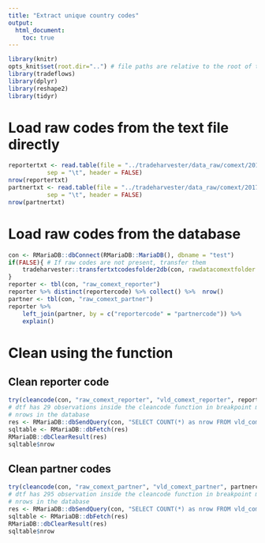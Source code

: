 ```yaml
---
title: "Extract unique country codes"
output:
  html_document:
    toc: true
---
```


```r
library(knitr)
opts_knit$set(root.dir="..") # file paths are relative to the root of the project directory
library(tradeflows)
library(dplyr)
library(reshape2)
library(tidyr)
``` 


# Load raw codes from the text file directly
```r
reportertxt <- read.table(file = "../tradeharvester/data_raw/comext/201707/text/english/REPORTERS.txt",
           sep = "\t", header = FALSE)
nrow(reportertxt)
partnertxt <- read.table(file = "../tradeharvester/data_raw/comext/201707/text/english/PARTNERS.txt",
           sep = "\t", header = FALSE)
nrow(partnertxt)

```


# Load raw codes from the database 
```r
con <- RMariaDB::dbConnect(RMariaDB::MariaDB(), dbname = "test")
if(FALSE){ # If raw codes are not present, transfer them
    tradeharvester::transfertxtcodesfolder2db(con, rawdatacomextfolder = "~/R/tradeharvester/data_raw/comext/201707/text/english/")
}
reporter <- tbl(con, "raw_comext_reporter")
reporter %>% distinct(reportercode) %>% collect() %>%  nrow()
partner <- tbl(con, "raw_comext_partner")
reporter %>% 
    left_join(partner, by = c("reportercode" = "partnercode")) %>% 
    explain()

```



# Clean using the function
## Clean reporter code
```r
try(cleancode(con, "raw_comext_reporter", "vld_comext_reporter", reportercode))
# dtf has 29 observations inside the cleancode function in breakpoint mode
# nrows in the database
res <- RMariaDB::dbSendQuery(con, "SELECT COUNT(*) as nrow FROM vld_comext_reporter")
sqltable <- RMariaDB::dbFetch(res)
RMariaDB::dbClearResult(res)
sqltable$nrow


```

## Clean partner codes
```r
try(cleancode(con, "raw_comext_partner", "vld_comext_partner", partnercode))
# dtf has 295 observation inside the cleancode function in breakpoint mode
# nrows in the database
res <- RMariaDB::dbSendQuery(con, "SELECT COUNT(*) as nrow FROM vld_comext_partner")
sqltable <- RMariaDB::dbFetch(res)
RMariaDB::dbClearResult(res)
sqltable$nrow
```

